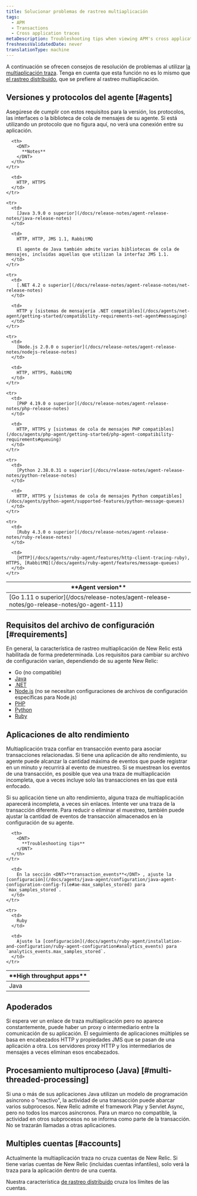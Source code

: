 ```yaml
---
title: Solucionar problemas de rastreo multiaplicación
tags:
  - APM
  - Transactions
  - Cross application traces
metaDescription: Troubleshooting tips when viewing APM's cross application tracing maps.
freshnessValidatedDate: never
translationType: machine
---
```


A continuación se ofrecen consejos de resolución de problemas al utilizar [la multiaplicación traza](/docs/apm/transactions/cross-application-traces/introduction-cross-application-traces). Tenga en cuenta que esta función no es lo mismo que [el rastreo distribuido](/docs/apm/distributed-tracing/getting-started/introduction-distributed-tracing), que se prefiere al rastreo multiaplicación.

## Versiones y protocolos del agente [#agents]

Asegúrese de cumplir con estos requisitos para la versión, los protocolos, las interfaces o la biblioteca de cola de mensajes de su agente. Si está utilizando un protocolo que no figura aquí, no verá una conexión entre su aplicación.

<table>
  <thead>
    <tr>
      <th width={200}>
        <DNT>
          **Agent version**
        </DNT>
      </th>

      <th>
        <DNT>
          **Notes**
        </DNT>
      </th>
    </tr>
  </thead>

  <tbody>
    <tr>
      <td>
        [Go 1.11 o superior](/docs/release-notes/agent-release-notes/go-release-notes/go-agent-111)
      </td>

      <td>
        HTTP, HTTPS
      </td>
    </tr>

    <tr>
      <td>
        [Java 3.9.0 o superior](/docs/release-notes/agent-release-notes/java-release-notes)
      </td>

      <td>
        HTTP, HTTP, JMS 1.1, RabbitMQ

        El agente de Java también admite varias bibliotecas de cola de mensajes, incluidas aquellas que utilizan la interfaz JMS 1.1.
      </td>
    </tr>

    <tr>
      <td>
        [.NET 4.2 o superior](/docs/release-notes/agent-release-notes/net-release-notes)
      </td>

      <td>
        HTTP y [sistemas de mensajería .NET compatibles](/docs/agents/net-agent/getting-started/compatibility-requirements-net-agent#messaging)
      </td>
    </tr>

    <tr>
      <td>
        [Node.js 2.0.0 o superior](/docs/release-notes/agent-release-notes/nodejs-release-notes)
      </td>

      <td>
        HTTP, HTTPS, RabbitMQ
      </td>
    </tr>

    <tr>
      <td>
        [PHP 4.19.0 o superior](/docs/release-notes/agent-release-notes/php-release-notes)
      </td>

      <td>
        HTTP, HTTPS y [sistemas de cola de mensajes PHP compatibles](/docs/agents/php-agent/getting-started/php-agent-compatibility-requirements#queuing)
      </td>
    </tr>

    <tr>
      <td>
        [Python 2.38.0.31 o superior](/docs/release-notes/agent-release-notes/python-release-notes)
      </td>

      <td>
        HTTP, HTTPS y [sistemas de cola de mensajes Python compatibles](/docs/agents/python-agent/supported-features/python-message-queues)
      </td>
    </tr>

    <tr>
      <td>
        [Ruby 4.3.0 o superior](/docs/release-notes/agent-release-notes/ruby-release-notes)
      </td>

      <td>
        [HTTP](/docs/agents/ruby-agent/features/http-client-tracing-ruby), HTTPS, [RabbitMQ](/docs/agents/ruby-agent/features/message-queues)
      </td>
    </tr>
  </tbody>
</table>

## Requisitos del archivo de configuración [#requirements]

En general, la característica de rastreo multiaplicación de New Relic está habilitada de forma predeterminada. Los requisitos para cambiar su archivo de configuración varían, dependiendo de su agente New Relic:

* Go (no compatible)
* [Java](/docs/agents/java-agent/configuration/java-agent-configuration-config-file#Cross_Application_Tracer)
* [.NET](/docs/agents/net-agent/installation-and-configuration/net-agent-configuration#cross_application_tracer)
* [Node.js](/docs/agents/nodejs-agent/installation-configuration/nodejs-agent-configuration) (no se necesitan configuraciones de archivos de configuración específicas para Node.js)
* [PHP](/docs/agents/php-agent/configuration/php-agent-configuration#inivar-cross-app-tracer-enabled)
* [Python](/docs/agents/python-agent/installation-configuration/python-agent-configuration#cross-application-tracer)
* [Ruby](/docs/agents/ruby-agent/features/cross-application-tracing-ruby)

## Aplicaciones de alto rendimiento

Multiaplicación traza confiar en transacción evento para asociar transacciones relacionadas. Si tiene una aplicación de alto rendimiento, su agente puede alcanzar la cantidad máxima de eventos que puede registrar en un minuto y recurrirá al evento de muestreo. Si se muestrean los eventos de una transacción, es posible que vea una traza de multiaplicación incompleta, que a veces incluye solo las transacciones en las que está enfocado.

Si su aplicación tiene un alto rendimiento, alguna traza de multiaplicación aparecerá incompleta, a veces sin enlaces. Intente ver una traza de la transacción diferente. Para reducir o eliminar el muestreo, también puede ajustar la cantidad de eventos de transacción almacenados en la configuración de su agente.

<table>
  <thead>
    <tr>
      <th width={200}>
        <DNT>
          **High throughput apps**
        </DNT>
      </th>

      <th>
        <DNT>
          **Troubleshooting tips**
        </DNT>
      </th>
    </tr>
  </thead>

  <tbody>
    <tr>
      <td>
        Java
      </td>

      <td>
        En la sección <DNT>**transaction_events**</DNT> , ajuste la [configuración](/docs/agents/java-agent/configuration/java-agent-configuration-config-file#ae-max_samples_stored) para `max_samples_stored`.
      </td>
    </tr>

    <tr>
      <td>
        Ruby
      </td>

      <td>
        Ajuste la [configuración](/docs/agents/ruby-agent/installation-and-configuration/ruby-agent-configuration#analytics_events) para `analytics_events.max_samples_stored`.
      </td>
    </tr>
  </tbody>
</table>

## Apoderados

Si espera ver un enlace de traza multiaplicación pero no aparece constantemente, puede haber un proxy o intermediario entre la comunicación de su aplicación. El seguimiento de aplicaciones múltiples se basa en encabezados HTTP y propiedades JMS que se pasan de una aplicación a otra. Los servidores proxy HTTP y los intermediarios de mensajes a veces eliminan esos encabezados.

## Procesamiento multiproceso (Java) [#multi-threaded-processing]

Si una o más de sus aplicaciones Java utilizan un modelo de programación asíncrono o "reactivo", la actividad de una transacción puede abarcar varios subprocesos. New Relic admite el framework Play y Servlet Async, pero no todos los marcos asíncronos. Para un marco no compatible, la actividad en otros subprocesos no se informa como parte de la transacción. No se trazarán llamadas a otras aplicaciones.

## Multiples cuentas [#accounts]

Actualmente la multiaplicación traza no cruza cuentas de New Relic. Si tiene varias cuentas de New Relic (incluidas cuentas infantiles), solo verá la traza para la aplicación dentro de una cuenta.

Nuestra característica [de rastreo distribuido](/docs/distributed-tracing/concepts/introduction-distributed-tracing) cruza los límites de las cuentas.